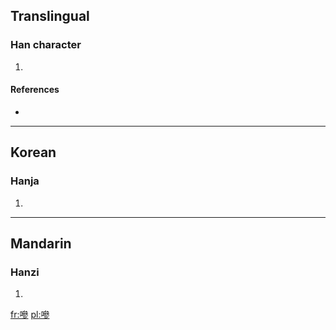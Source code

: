 ==Translingual==

===Han character===
{{Han char|rn=30|rad=口|as=11|sn=14|four=|canj=口戈戈竹 (RIIH)}}

# {{defn|Han|sort=口11}}

====References====
* {{Han ref|kx=0205.030|dkj=04172|dj=0427.220|hdz=10680.030|uh=5607|ud=22023}}

----

==Korean==

===Hanja===
{{ko-hanja|hangeul=삼|rv=sam|mr=sam}}

# {{defn|Korean|sort=口11}}

----

==Mandarin==

===Hanzi===
{{cmn-hanzi|pin=[[sān]] ([[san1]])|wg=san<sup>1</sup>}}

# {{defn|Mandarin|sort=口11}}

[[fr:嘇]]
[[pl:嘇]]